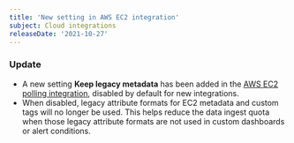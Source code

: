```yaml
---
title: 'New setting in AWS EC2 integration'
subject: Cloud integrations
releaseDate: '2021-10-27'
---
```


### Update

* A new setting **Keep legacy metadata** has been added in the [AWS EC2 polling integration](/docs/infrastructure/amazon-integrations/aws-integrations-list/aws-ec2-monitoring-integration/#legacy-tag-format), disabled by default for new integrations.
* When disabled, legacy attribute formats for EC2 metadata and custom tags will no longer be used. This helps reduce the data ingest quota when those legacy attribute formats are not used in custom dashboards or alert conditions.
